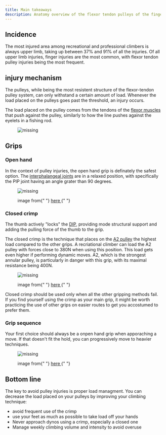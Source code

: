 ```yaml
---
title: Main takeaways
description: Anatomy overview of the flexor tendon pulleys of the finger
---
```



## Incidence

The most injured area among recreational and professional climbers is always upper limb, taking up between 37% and 91% of all the injuries. Of all upper limb injuries, finger injuries are the most common, with flexor tendon pulley injuries being the most frequent.

## injury mechanism

The pulleys, while being the most resistent structure of the flexor-tendon pulley system, can only withstand a certain amount of load. Whenever the load placed on the pulleys goes past the threshold, an injury occurs.

The load placed on the pulley comes from the tendons of the [flexor muscles](/anatomy/muscles) that push against the pulley, similarly to how the line pushes against the eyelets in a fishing rod.

<figure>
  <img src={PulleyForce} alt="missing" />
</figure>

## Grips

### Open hand

In the context of pulley injuries, the open hand grip is definately the safest option. The [interphalangeal joints](/anatomy/bones) are in a relaxed position, with specifically the PIP joint having an angle grater than 90 degrees.

<figure>
  <img src={OpenPip} alt="missing" />
  <figcaption>
    <p>
      image from{" "}
      <a href="https://outdoorinquirer.com/crimp-grips-climbing-technique/">
        here
      </a>{" "}
    </p>
  </figcaption>
</figure>

### Closed crimp

The thumb actively "locks" the [DIP](/anatomy/bones), providing mode structural support and adding the pulling force of the thumb to the grip.

The closed crimp is the technique that places on the [A2 pulley](/anatomy/pulleys) the highest load compared to the other grips. A recriational climber can load the A2 pulley with forces close to 380N when using this position. This load gets even higher if performing dynamic moves. A2, which is the strongest annular pulley, is particularly in danger with this grip, with its maximal resistance being 400N.

<figure>
  <img src={ForcesCrimp} alt="missing" />
  <figcaption>
    <p>
      image from{" "}
      <a href="https://link.springer.com/chapter/10.1007/978-3-030-02134-4_5">
        here
      </a>{" "}
    </p>
  </figcaption>
</figure>

Closed crimp should be used only when all the other gripping methods fail. If you find yourself using the crimp as your main grip, it might be worth practicing the use of other grips on easier routes to get you accostumed to prefer them.

### Grip sequence

Your first choice should always be a onpen hand grip when apporaching a move. If that doesn't fit the hold, you can progressively move to heavier techniques.

<figure>
  <img src={GripSeq} alt="missing" />
  <figcaption>
    <p>
      image from{" "}
      <a href="https://www.epictv.com/media/podcast/how-to-prevent-a-pulley-sprain-%7C-the-climbing-doctor/606616">
        here
      </a>{" "}
    </p>
  </figcaption>
</figure>

## Bottom line

The key to avoid pulley injuries is proper load managment. You can decrease the load placed on your pulleys by improving your climbing technique:

- avoid frequent use of the crimp
- use your feet as much as possible to take load off your hands
- Never approach dynos using a crimp, especially a closed one
- Manage weekly climbing volume and intensity to avoid overuse
